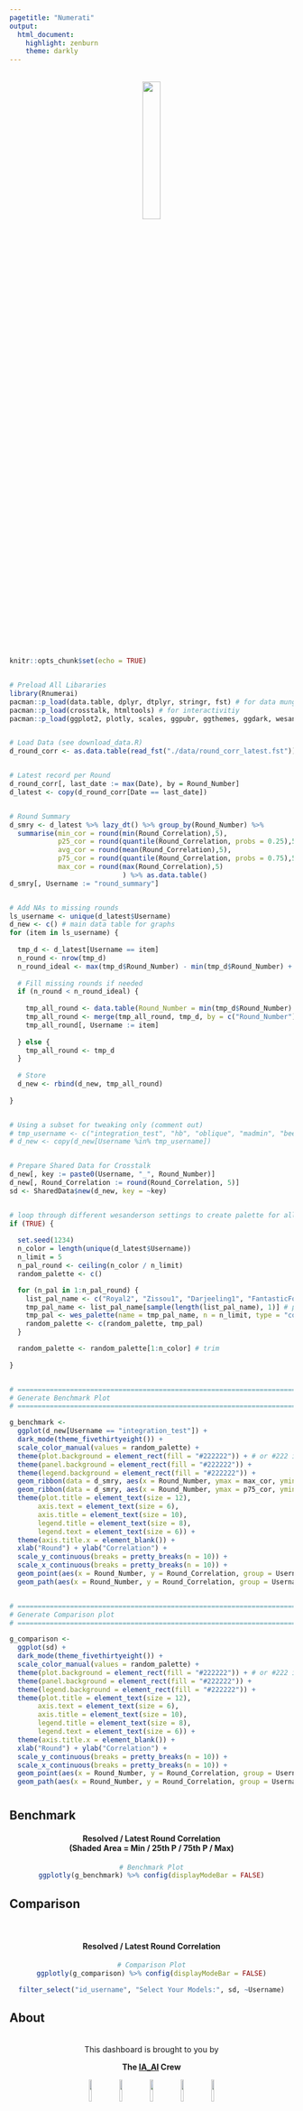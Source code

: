 ```yaml
---
pagetitle: "Numerati"
output: 
  html_document: 
    highlight: zenburn  
    theme: darkly
---
```


<br>
<center><img src="https://numer.ai/img/Numerai-Logo-Side-White.03e7575d.png" width="25%"></center>
<br>


```r
knitr::opts_chunk$set(echo = TRUE)


# Preload All Libararies
library(Rnumerai)
pacman::p_load(data.table, dplyr, dtplyr, stringr, fst) # for data munging
pacman::p_load(crosstalk, htmltools) # for interactivitiy 
pacman::p_load(ggplot2, plotly, scales, ggpubr, ggthemes, ggdark, wesanderson) # for charts


# Load Data (see download_data.R)
d_round_corr <- as.data.table(read_fst("./data/round_corr_latest.fst"))


# Latest record per Round
d_round_corr[, last_date := max(Date), by = Round_Number]
d_latest <- copy(d_round_corr[Date == last_date])


# Round Summary
d_smry <- d_latest %>% lazy_dt() %>% group_by(Round_Number) %>%
  summarise(min_cor = round(min(Round_Correlation),5),
            p25_cor = round(quantile(Round_Correlation, probs = 0.25),5),
            avg_cor = round(mean(Round_Correlation),5),
            p75_cor = round(quantile(Round_Correlation, probs = 0.75),5),
            max_cor = round(max(Round_Correlation),5)
                            ) %>% as.data.table()
d_smry[, Username := "round_summary"]


# Add NAs to missing rounds
ls_username <- unique(d_latest$Username)
d_new <- c() # main data table for graphs
for (item in ls_username) {
  
  tmp_d <- d_latest[Username == item]
  n_round <- nrow(tmp_d)
  n_round_ideal <- max(tmp_d$Round_Number) - min(tmp_d$Round_Number) + 1
  
  # Fill missing rounds if needed
  if (n_round < n_round_ideal) {
    
    tmp_all_round <- data.table(Round_Number = min(tmp_d$Round_Number):max(tmp_d$Round_Number))
    tmp_all_round <- merge(tmp_all_round, tmp_d, by = c("Round_Number"), all.x = TRUE, sort = TRUE)
    tmp_all_round[, Username := item]
    
  } else {
    tmp_all_round <- tmp_d
  }
  
  # Store
  d_new <- rbind(d_new, tmp_all_round)
  
}


# Using a subset for tweaking only (comment out)
# tmp_username <- c("integration_test", "hb", "oblique", "madmin", "beepboopbeep", "orthogonal")
# d_new <- copy(d_new[Username %in% tmp_username])


# Prepare Shared Data for Crosstalk
d_new[, key := paste0(Username, "_", Round_Number)]
d_new[, Round_Correlation := round(Round_Correlation, 5)]
sd <- SharedData$new(d_new, key = ~key)


# loop through different wesanderson settings to create palette for all models
if (TRUE) {
  
  set.seed(1234)
  n_color = length(unique(d_latest$Username))
  n_limit = 5
  n_pal_round <- ceiling(n_color / n_limit)
  random_palette <- c()

  for (n_pal in 1:n_pal_round) {
    list_pal_name <- c("Royal2", "Zissou1", "Darjeeling1", "FantasticFox1", "Moonrise3")
    tmp_pal_name <- list_pal_name[sample(length(list_pal_name), 1)] # pick a random palettes
    tmp_pal <- wes_palette(name = tmp_pal_name, n = n_limit, type = "continuous") # generate 
    random_palette <- c(random_palette, tmp_pal)
  }

  random_palette <- random_palette[1:n_color] # trim
  
}


# ==============================================================================
# Generate Benchmark Plot
# ==============================================================================

g_benchmark <-
  ggplot(d_new[Username == "integration_test"]) +
  dark_mode(theme_fivethirtyeight()) +
  scale_color_manual(values = random_palette) +
  theme(plot.background = element_rect(fill = "#222222")) + # or #222 in darkly
  theme(panel.background = element_rect(fill = "#222222")) +
  theme(legend.background = element_rect(fill = "#222222")) +
  geom_ribbon(data = d_smry, aes(x = Round_Number, ymax = max_cor, ymin = min_cor, group = Username), fill = "white", alpha = 0.05) +
  geom_ribbon(data = d_smry, aes(x = Round_Number, ymax = p75_cor, ymin = p25_cor, group = Username), fill = "white", alpha = 0.1) +
  theme(plot.title = element_text(size = 12),
       axis.text = element_text(size = 6),
       axis.title = element_text(size = 10),
       legend.title = element_text(size = 8),
       legend.text = element_text(size = 6)) +
  theme(axis.title.x = element_blank()) +
  xlab("Round") + ylab("Correlation") + 
  scale_y_continuous(breaks = pretty_breaks(n = 10)) +
  scale_x_continuous(breaks = pretty_breaks(n = 10)) +
  geom_point(aes(x = Round_Number, y = Round_Correlation, group = Username, colour = Username), size = 0.25) +
  geom_path(aes(x = Round_Number, y = Round_Correlation, group = Username, colour = Username), size = 0.25, alpha = 0.75)


# ==============================================================================
# Generate Comparison plot
# ==============================================================================

g_comparison <-
  ggplot(sd) +
  dark_mode(theme_fivethirtyeight()) +
  scale_color_manual(values = random_palette) +
  theme(plot.background = element_rect(fill = "#222222")) + # or #222 in darkly
  theme(panel.background = element_rect(fill = "#222222")) +
  theme(legend.background = element_rect(fill = "#222222")) +
  theme(plot.title = element_text(size = 12),
       axis.text = element_text(size = 6),
       axis.title = element_text(size = 10),
       legend.title = element_text(size = 8),
       legend.text = element_text(size = 6)) +
  theme(axis.title.x = element_blank()) +
  xlab("Round") + ylab("Correlation") + 
  scale_y_continuous(breaks = pretty_breaks(n = 10)) +
  scale_x_continuous(breaks = pretty_breaks(n = 10)) +
  geom_point(aes(x = Round_Number, y = Round_Correlation, group = Username, colour = Username), size = 0.25) +
  geom_path(aes(x = Round_Number, y = Round_Correlation, group = Username, colour = Username), size = 0.25, alpha = 0.75)

```





#  {.tabset}





## Benchmark

<center>
<h4>
Resolved / Latest Round Correlation
<br>
(Shaded Area = Min / 25th P / 75th P / Max)
</h4>

```r
# Benchmark Plot
ggplotly(g_benchmark) %>% config(displayModeBar = FALSE)
```

</center>





## Comparison

<br>
<center>
<h4>
Resolved / Latest Round Correlation
</h4>
```r
# Comparison Plot
ggplotly(g_comparison) %>% config(displayModeBar = FALSE)
```

```r
filter_select("id_username", "Select Your Models:", sd, ~Username)
```

</center>





## About

<center>
<br>
This dashboard is brought to you by 

**The <a href="https://numer.ai/ia_ai" target="_blank">IA_AI</a> Crew**

<img src="https://numerai-public-images.s3.amazonaws.com/profile_images/profile_ia_ai_001-VxZEDiBMdXRD.jpg" width="10%">
<img src="https://numerai-public-images.s3.amazonaws.com/profile_images/woobe-nGOLDxBXM2jY.jpg" width="10%">
<img src="https://numerai-public-images.s3.amazonaws.com/profile_images/low_cor_pred-FiIsz4hapX3V.jpg" width="10%">
<img src="https://numerai-public-images.s3.amazonaws.com/profile_images/profile_unburnt_001-eTiONVzqR369.jpg" width="10%">
<img src="https://numerai-public-images.s3.amazonaws.com/profile_images/profile_divergent_001-JvNthGCCVdkp.jpg" width="10%">

<img src="https://numerai-public-images.s3.amazonaws.com/profile_images/the_sweetspot-N7Tz9g9bZuWk.jpg" width="10%">
<img src="https://numerai-public-images.s3.amazonaws.com/profile_images/the_razor-mzfT5RzXYqNI.jpg" width="10%">
<img src="https://numerai-public-images.s3.amazonaws.com/profile_images/the_half_and_half-bwjHU7Wylhrw.jpg" width="10%">
<img src="https://numerai-public-images.s3.amazonaws.com/profile_images/the_unexposed-nI7xMcXQQYS8.jpg" width="10%">
<img src="https://numerai-public-images.s3.amazonaws.com/profile_images/the_parachute-P19Ywmz6M4Ts.jpg" width="10%">

*"The NMR Life Chose Me."*

<br>

<h5>
**Disclaimer**
</h5>

<h6>
No NMR was burned in the making of this prototype.<br>
This is not an official <a href="https://numer.ai/" target="_blank">Numerai</a> product.<br><br>
Last updated: `r Sys.time()`<br>
Prototype version: 0.3<br>
<a href="https://github.com/woobe/numerati" target="_blank">github.com/woobe/numerati</a>
</h6>

<br>

</center>

